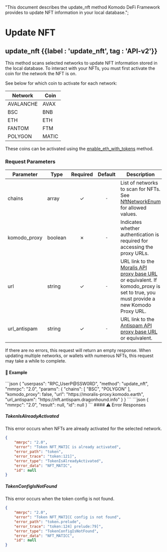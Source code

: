   "This document describes the update_nft method Komodo DeFi Framework provides to update NFT information in your local database.";

# Update NFT

## update\_nft {{label : 'update_nft', tag : 'API-v2'}}

This method scans selected networks to update NFT information stored in the local database. To interact with your NFTs, you must first activate the coin for the network the NFT is on.

See below for which coin to activate for each network:

| Network   | Coin  |
| --------- | ----- |
| AVALANCHE | AVAX  |
| BSC       | BNB   |
| ETH       | ETH   |
| FANTOM    | FTM   |
| POLYGON   | MATIC |

These coins can be activated using the [enable\_eth\_with\_tokens](/komodo-defi-framework/api/v20/coin_activation/enable_eth_with_tokens/) method.

### Request Parameters

| Parameter     | Type    | Required | Default | Description                                                                                                                                                               |
| ------------- | ------- | :------: | :-----: | ------------------------------------------------------------------------------------------------------------------------------------------------------------------------- |
| chains        | array   |     ✓    |   `-`   | List of networks to scan for NFTs. See [NftNetworkEnum](/komodo-defi-framework/api/common_structures/enums/#nft-network-enum) for allowed values.                         |
| komodo\_proxy | boolean |     ✗    |   `-`   | Indicates whether authentication is required for accessing the proxy URLs.                                                                                                |
| url           | string  |     ✓    |   `-`   | URL link to the [Moralis API proxy base URL](https://moralis-proxy.komodo.earth) or equivalent. If komodo\_proxy is set to true, you must provide a new Komodo Proxy URL. |
| url\_antispam | string  |     ✓    |   `-`   | URL link to the [Antispam API proxy base URL](https://nft.antispam.dragonhound.info) or equivalent.                                                                       |

<Note>
  If there are no errors, this request will return an empty response.
  When updating multiple networks, or wallets with numerous NFTs, this request may take a while to complete.
</Note>

#### 📌 Example

<CodeGroup title="Update NFT" tag="POST" label="update_nft" mm2MethodDecorate="true">
  ```json
  {
    "userpass": "RPC_UserP@SSW0RD",
    "method": "update_nft",
    "mmrpc": "2.0",
    "params": {
      "chains": [
        "BSC",
        "POLYGON"
      ],
      "komodo_proxy": false,
      "url": "https://moralis-proxy.komodo.earth",
      "url_antispam": "https://nft.antispam.dragonhound.info"
    }
  }
  ```
</CodeGroup>

<CollapsibleSection expandedText="Hide Update NFT Response" collapsedText="Show Update NFT Response">
  ```json
  {
      "mmrpc": "2.0",
      "result": null,
      "id": null
  }
  ```
</CollapsibleSection>

<CollapsibleSection expandedText="Hide Update NFT Error Responses" collapsedText="Show Update NFT Error Responses">
  #### ⚠️ Error Responses

  ##### TokenIsAlreadyActivated

  This error occurs when NFTs are already activated for the selected network.

  ```json
  {
      "mmrpc": "2.0",
      "error": "Token NFT_MATIC is already activated",
      "error_path": "token",
      "error_trace": "token:121]",
      "error_type": "TokenIsAlreadyActivated",
      "error_data": "NFT_MATIC",
      "id": null
  }
  ```

  ##### TokenConfigIsNotFound

  This error occurs when the token config is not found.

  ```json
  {
      "mmrpc": "2.0",
      "error": "Token NFT_MATICC config is not found",
      "error_path": "token.prelude",
      "error_trace": "token:124] prelude:79]",
      "error_type": "TokenConfigIsNotFound",
      "error_data": "NFT_MATICC",
      "id": null
  }
  ```
</CollapsibleSection>
